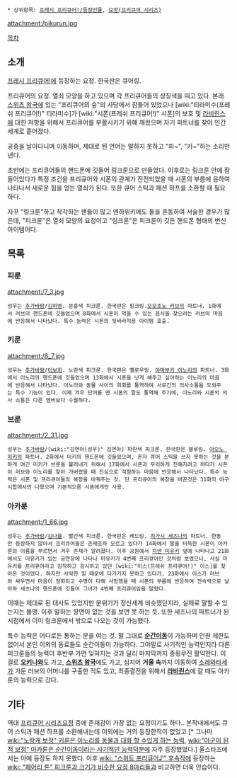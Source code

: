  * 상위항목: [[프레시 프리큐어!/등장인물]], [[요정(프리큐어 시리즈)]]

attachment:/pikurun.jpg

[[목차]]
== 소개 ==
[[프레시 프리큐어!]]에 등장하는 요정. 한국판은 큐어링.

프리큐어의 요정. 열쇠 모양을 하고 있으며 각 프리큐어들의 상징색을 띠고 있다. 본래 [[스위츠 왕국]]에 있는 "프리큐어의 숲"의 사당에서 잠들어 있었으나 [wiki:"티라미수(프레쉬 프리큐어!)" 티라미수]가 [wiki:"시폰(프레쉬 프리큐어!)" 시폰]의 보호 및 [[라비린스(프레쉬 프리큐어!)|라비린스]]에 대한 저항을 위해서 프리큐어를 부활시키기 위해 깨웠으며 자기 파트너를 찾아 인간 세계로 흩어졌다.

공중을 날아다니며 이동하며, 제대로 된 언어는 말하지 못하고 "피~", "키~"하는 소리만 낸다.

초반에는 프리큐어들의 핸드폰에 깃들어 링크룬으로 만들었다. 이후로는 링크룬 안에 잠들어있다가 특정 조건을 프리큐어와 시폰의 관계가 진전되었을 때 시폰의 부름에 응하여 나타나서 새로운 힘을 얻는 열쇠가 된다. 또한 큐어 스틱과 패션 하프을 소환할 때 필요하다.

자꾸 "링크룬"하고 착각하는 팬들이 많고 엔하위키에도 둘을 혼동하여 서술한 경우가 많은데, "피크룬"은 열쇠 모양의 요정이고 "링크룬"은 피크룬이 깃든 핸드폰 형태의 변신 아이템이다.

== 목록 ==
=== 피룬 ===
attachment:/7_3.jpg
 성우는 [[추가바람]]/[[김하영]]. 분홍색 피크룬. 한국판은 핑크링.[[모모조노 러브]]의 파트너. 1화에서 러브의 핸드폰에 깃들었으며 8화에서 시폰이 먹을 수 있는 음식을 찾으려는 러브의 마음에 반응해서 나타났다. 특수 능력은 시폰의 뒷바라지용 아이템 호출.

=== 키룬 ===
attachment:/8_7.jpg
 성우는 [[추가바람]]/[[이보희]]. 노란색 피크룬. 한국판은 옐로우링. [[야마부키 이노리]]의 파트너. 3화에서 이노리의 핸드폰에 깃들었으며 13화에서 시폰을 낫게 해주고 싶어하는 이노리의 마음에 반응해서 나타났다. 이노리와 동물 사이의 회화를 통역하여 서로간의 의사소통을 도와주는 특수 기능이 있다. 이제 겨우 단어를 뗀 시폰의 말도 통역해 주기에, 이노리와 시폰의 의사 소통은 다른 멤버보다 수월하다. 

=== 브룬 ===
attachment:/2_31.jpg
 성우는 [[추가바람]]/[wiki:"김연아(성우)" 김연아] 파란색 피크룬. 한국판은 블루링. [[아오노 미키]]의 파트너. 2화에서 미키의 핸드폰에 깃들었으며, 혼자 큐어 스틱을 쓰지 못하는 것을 분하게 여긴 미키가 브룬을 불러내기 위해서 17화에서 시폰과 무리하게 친해지려고 하다가 시폰이 러브와 이노리를 찾아 가버렸을 때 진심으로 걱정하는 마음에 반응해서 나타났다. 특수 능력은 시폰 및 프리큐어들의 복장을 바꿔주는 것. 단 프리큐어의 복장을 바꾼것은 31화의 야구시합에서만 나왔으며 기본적으론 시폰에게만 사용.

=== 아카룬 ===
attachment:/1_66.jpg
 성우는 [[추가바람]]/[[김나율]]. 빨간색 피크룬. 한국판은 레드링. [[히가시 세츠나]]의 파트너. 한동안 등장하지 않아서 프리큐어들은 존재조차 모르고 있다가 14화에서 말을 터득한 시폰이 아카룬의 이름을 부르면서 겨우 존재가 알려졌다. 이후 공원에서 [[치넨 미유키]] 앞에 나타나고 21화에서도 미유키가 있는 공연장에 나타나 미유키가 4번째 프리큐어인 것처럼 보였으나, 사실 미유키를 프리큐어라고 짐작하고 감시하고 있던 [wiki:"이스(프레쉬 프리큐어!)" 이스]를 찾아온 것이었다. 하지만 사악한 힘 때문에 다가가지 못하고 있다가, 23화에서 이스가 러브와 싸우면서 마음이 정화되고 수명이 다해 사망했을 때 시폰의 부름에 반응하여 전속력으로 날아와 세츠나의 핸드폰에 깃들어 그녀가 4번째 프리큐어임을 알렸다.

이때는 제대로 된 대사도 있었지만 분위기가 정신세계 비슷했던지라, 실제로 말할 수 있는지는 불명. 이후 말하는 장면이 없는 것을 보면 못 하는 듯. 또한 세츠나의 파트너가 된 시점에서 이미 링크룬에서 밖으로 나오는 것이 가능했다.

특수 능력은 어디로든 통하는 문을 여는 것. 말 그대로 '''[[순간이동]]'''이 가능하며 인원 제한도 없어서 본인 이외의 동료들도 순간이동이 가능하다. 그야말로 사기적인 능력인지라 다른 피크룬들의 능력이 후반부 가면 잊혀지는 것과 달리 마지막까지 종횡무진 활약한다. 이걸로 '''[[오키나와]]'''도 가고, '''[[스위츠 왕국]]'''에도 가고, 심지어 '''거울 속'''까지 이동하여 [[소레와타세]]가 가둔 러브의 어머니를 구출한 적도 있고, 최종결전을 위해서 '''[[라비린스(프레쉬 프리큐어!)|라비린스]]'''에 갈 때도 아카룬의 능력으로 갔다.

== 기타 ==
역대 [[프리큐어 시리즈]]요정 중에 존재감이 가장 없는 요정이기도 하다..
본작내에서도 큐어 스틱과 패션 하프를 소환해내는데 이외에는 거의 등장한적이 없었고 [* 그나마 [[wiki:"노랑캐 보정" 키룬은 이노리를 동물과 대화 할 수있게 하는 능력]], [[wiki:"아군이 된 적 보정" 아카룬은 순간이동이라는 사기적인 능력]]덕분에 자주 등장했었다.] 올스타즈에서는 아예 등장도 하지 못했다.
이후 [[wiki: "스위트 프리큐어♪" 후속작]]에 등장하는 [[wiki: "페어리 톤" 피크룬과 크기가 비슷한 요정 8마리]]들과 비교하면 더욱 안습이다. 
